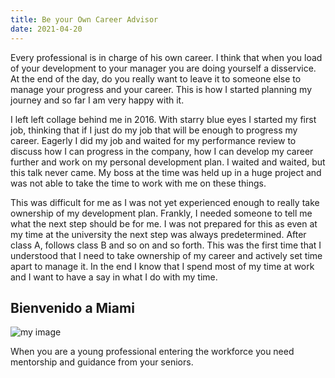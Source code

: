 ```yaml
---
title: Be your Own Career Advisor
date: 2021-04-20
---
```


Every professional is in charge of his own career. I think that when you load of your development to your manager you are doing yourself a disservice. At the end of the day, do you really want to leave it to someone else to manage your progress and your career. This is how I started planning my journey and so far I am very happy with it.

I left left collage behind me in 2016. With starry blue eyes I started my first job, thinking that if I just do my job that will be enough to progress my career. Eagerly I did my job and waited for my performance review to discuss how I can progress in the company, how I can develop my career further and work on my personal development plan. I waited and waited, but this talk never came. My boss at the time was held up in a huge project and was not able to take the time to work with me on these things.

This was difficult for me as I was not yet experienced enough to really take ownership of my development plan. Frankly, I needed someone to tell me what the next step should be for me. I was not prepared for this as even at my time at the university the next step was always predetermined. After class A, follows class B and so on and so forth. This was the first time that I understood that I need to take ownership of my career and actively set time apart to manage it. In the end I know that I spend most of my time at work and I want to have a say in what I do with my time.

## Bienvenido a Miami

![my image](./assets/lol.jpg)

When you are a young professional entering the workforce you need mentorship and guidance from your seniors.
